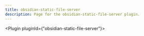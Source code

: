 ---
title: obsidian-static-file-server
description: Page for the obsidian-static-file-server plugin.
---


<Plugin pluginId={"obsidian-static-file-server"}></Plugin>